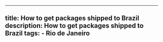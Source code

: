 ---
  title: How to get packages shipped to Brazil
  description: How to get packages shipped to Brazil
  tags:
    - Rio de Janeiro
  ---